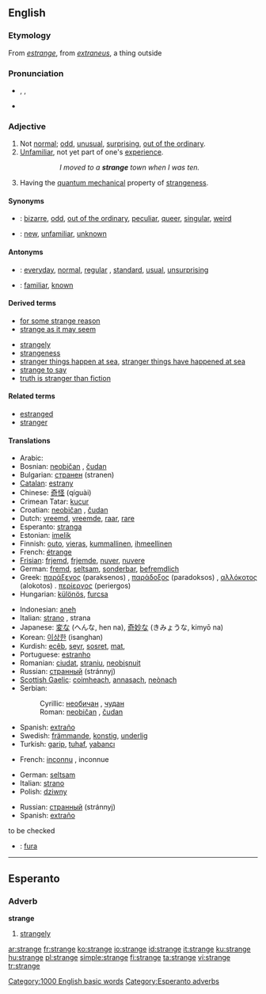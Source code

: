 ==English==
{{rank|reached|appeared|spoke|462|strange|force|character|taking}}

===Etymology===
From {{OF.}} ''[[estrange]]'', from {{L.}} ''[[extraneus]]'', a thing outside

===Pronunciation===
*{{AHD|strānj}}, {{IPA|/streɪndʒ/}}, {{SAMPA|/streIndZ/}}
*{{audio|en-us-strange.ogg|Audio (US)}}

===Adjective===
{{en-adj|strang|er}}

# Not [[normal]]; [[odd]], [[unusual]], [[surprising]], [[out of the ordinary]].
# [[unfamiliar|Unfamiliar]], not yet part of one's [[experience]].
#::''I moved to a '''strange''' town when I was ten.''
#{{physics}} Having the [[quantum mechanical]] property of [[strangeness]].

====Synonyms====
*{{italbrac|not normal}}: [[bizarre]], [[odd]], [[out of the ordinary]], [[peculiar]], [[queer]], [[singular]], [[weird]]
*{{italbrac|not part of one's experience}}: [[new]], [[unfamiliar]], [[unknown]]

====Antonyms====
*{{italbrac|not normal}}: [[everyday]], [[normal]], [[regular]] {{italbrac|especially US}}, [[standard]], [[usual]], [[unsurprising]]
*{{italbrac|not part of one's experience}}: [[familiar]], [[known]]

====Derived terms====
*[[for some strange reason]]
*[[strange as it may seem]]
<!--not a set phrase: *[[strange quark]]-->
*[[strangely]]
*[[strangeness]]
*[[stranger things happen at sea]], [[stranger things have happened at sea]]
*[[strange to say]]
*[[truth is stranger than fiction]]

====Related terms====
*[[estranged]]
*[[stranger]]

====Translations====
{{trans-top|not normal}}
*Arabic: {{ARchar|[[غريب]]}} {{Unicode|(ğarí:b)}}
*Bosnian: [[neobičan]] {{m}}, [[čudan]] {{m}}
*Bulgarian: [[странен]] (stranen) {{m}}
*[[Catalan]]: [[estrany]] {{m}}
*Chinese: [[奇怪]] (qíguài)
*Crimean Tatar: [[kucur]]
*Croatian: [[neobičan]] {{m}}, [[čudan]] {{m}}
*Dutch: [[vreemd]], [[vreemde]], [[raar]], [[rare]]
*Esperanto: [[stranga]]
*Estonian: [[imelik]]
*Finnish: [[outo]], [[vieras]], [[kummallinen]], [[ihmeellinen]]
*French: [[étrange]] {{mf}}
*[[Frisian]]: [[frjemd]], [[frjemde]], [[nuver]], [[nuvere]]
*German: [[fremd]], [[seltsam]], [[sonderbar]], [[befremdlich]]
*Greek: [[παράξενος]] (paraksenos) {{m}}, [[παράδοξος]] (paradoksos) {{m}}, [[αλλόκοτος]] (alokotos) {{m}}. [[περίεργος]] (periergos) {{m}}
*Hungarian: [[különös]], [[furcsa]]
{{trans-mid}}
*Indonesian: [[aneh]]
*Italian: [[strano]] {{m}}, strana {{f}}
*Japanese: [[変な]] (へんな, hen na), [[奇妙な]] (きみょうな, kimyō na)
*Korean: [[이상한]] (isanghan)
*Kurdish: [[ecêb]], [[seyr]], [[sosret]], [[mat]], {{KUchar|[[عه‌نتیکه‌]]}}
*Portuguese: [[estranho]] {{m}}
*Romanian: [[ciudat]], [[straniu]], [[neobişnuit]]
*Russian: [[странный]] (stránnyj) {{m}}
*[[Scottish Gaelic]]: [[coimheach]], [[annasach]], [[neònach]]
*Serbian:
*:Cyrillic: [[необичан]] {{m}}, [[чудан]] {{m}}
*:Roman: [[neobičan]] {{m}}, [[čudan]] {{m}}
*Spanish: [[extraño]] {{m}}
*Swedish: [[främmande]], [[konstig]], [[underlig]]
*Turkish: [[garip]], [[tuhaf]], [[yabancı]]
{{trans-bottom}}

{{trans-top|not yet part of one’s experience}}
*French: [[inconnu]] {{m}}, inconnue {{f}}
{{trans-mid}}
{{trans-bottom}}

{{trans-top|in quantum mechanics}}
*German: [[seltsam]]
*Italian: [[strano]]
*Polish: [[dziwny]]
{{trans-mid}}
*Russian: [[странный]] (stránnyj)
*Spanish: [[extraño]]
{{trans-bottom}}

;to be checked
*{{ttbc|Hungarian}}: [[fura]]

[[Category:1000 English basic words]]

----

==Esperanto==
===Adverb===
'''strange'''
# [[strangely]]

[[Category:Esperanto adverbs]]

[[ar:strange]]
[[fr:strange]]
[[ko:strange]]
[[io:strange]]
[[id:strange]]
[[it:strange]]
[[ku:strange]]
[[hu:strange]]
[[pl:strange]]
[[simple:strange]]
[[fi:strange]]
[[ta:strange]]
[[vi:strange]]
[[tr:strange]]